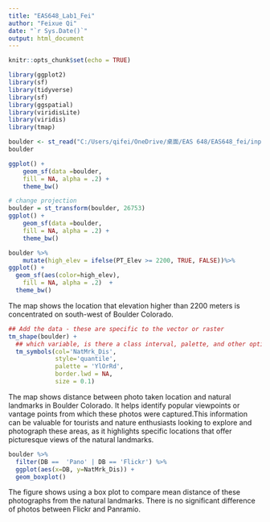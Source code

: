 ```yaml
---
title: "EAS648_Lab1_Fei"
author: "Feixue Qi"
date: "`r Sys.Date()`"
output: html_document
---
```


```r
knitr::opts_chunk$set(echo = TRUE)
```

```r
library(ggplot2)
library(sf)
library(tidyverse)
library(sf)
library(ggspatial)
library(viridisLite)
library(viridis)
library(tmap)
```
```r
boulder <- st_read("C:/Users/qifei/OneDrive/桌面/EAS 648/EAS648_fei/input/Boulder_Data-20231025T203913Z-001/Boulder_Data/BoulderSocialMedia.shp")
boulder
```
```r
ggplot() +
    geom_sf(data =boulder,
    fill = NA, alpha = .2) +
    theme_bw()
```


```r
# change projection
boulder = st_transform(boulder, 26753) 
ggplot() +
    geom_sf(data =boulder,
    fill = NA, alpha = .2) +
    theme_bw()
```


```r
boulder %>%
    mutate(high_elev = ifelse(PT_Elev >= 2200, TRUE, FALSE))%>% 
ggplot() +
  geom_sf(aes(color=high_elev),
    fill = NA, alpha = .2)  +  
  theme_bw()
```


The map shows the location that elevation higher than 2200 meters is concentrated on south-west of Boulder Colorado. 




```r

## Add the data - these are specific to the vector or raster
tm_shape(boulder) + 
  ## which variable, is there a class interval, palette, and other options
  tm_symbols(col='NatMrk_Dis', 
             style='quantile', 
             palette = 'YlOrRd',
             border.lwd = NA,
             size = 0.1)
```


The map shows distance between photo taken location and natural landmarks in Boulder Colorado. It helps identify popular viewpoints or vantage points from which these photos were captured.This information can be valuable for tourists and nature enthusiasts looking to explore and photograph these areas, as it highlights specific locations that offer picturesque views of the natural landmarks.


```r
boulder %>%
  filter(DB ==  'Pano' | DB == 'Flickr') %>%
  ggplot(aes(x=DB, y=NatMrk_Dis)) + 
  geom_boxplot()
```


The figure shows using a box plot to compare mean distance of these photographs from the natural landmarks. There is no significant difference of photos between Flickr and Panramio.




